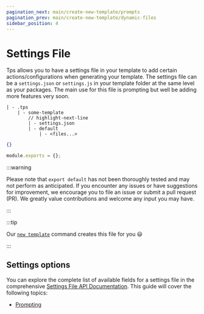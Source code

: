 ```yaml
---
pagination_next: main/create-new-template/prompts
pagination_prev: main/create-new-template/dynamic-files
sidebar_position: 4
---
```



# Settings File

Tps allows you to have a settings file in your template to add certain
actions/configurations when generating your template. The settings file can be a
`settings.json` or `settings.js` in your template folder at the same level as
your packages. The main use for this file is prompting but well be adding more
features very soon.

```text
| - .tps
    | - some-template
        // highlight-next-line
        | - settings.json
        | - default
            | - <files...>
```

<Tabs>
<TabItem value="json">

```json title="settings.json"
{}
```

</TabItem>

<TabItem value="js">

```js title="settings.js"
module.exports = {};
```

:::warning

Please note that `export default` has not been thoroughly tested and may not
perform as anticipated. If you encounter any issues or have suggestions for
improvement, we encourage you to file an issue or submit a pull request (PR). We
greatly value contributions and welcome any input you may have.

:::

</TabItem>
</Tabs>

:::tip

Our [`new template`](../../api/cli#new-template) command creates this file for
you 😃

:::

## Settings options

You can explore the complete list of available fields for a settings file in the
comprehensive [Settings File API Documentation](../../api/settings). This guide
will cover the following topics:

-   [Prompting](./prompts)
